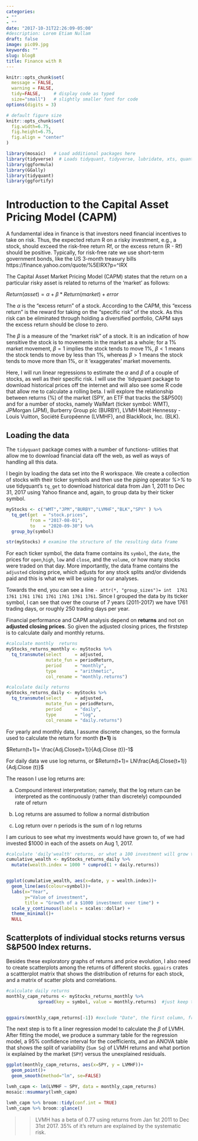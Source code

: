 ```yaml
---
categories:
- ""
- ""
date: "2017-10-31T22:26:09-05:00"
#description: Lorem Etiam Nullam
draft: false
image: pic09.jpg
keywords: ""
slug: blog8
title: Finance with R
---
```




```r
knitr::opts_chunk$set(
  message = FALSE, 
  warning = FALSE, 
  tidy=FALSE,     # display code as typed
  size="small")   # slightly smaller font for code
options(digits = 3)

# default figure size
knitr::opts_chunk$set(
  fig.width=6.75, 
  fig.height=6.75,
  fig.align = "center"
)
```


```r
library(mosaic)   # Load additional packages here 
library(tidyverse)  # Loads tidyquant, tidyverse, lubridate, xts, quantmod, TTR 
library(ggformula)
library(GGally)
library(tidyquant)
library(ggfortify)
```
# Introduction to the Capital Asset Pricing Model (CAPM)

A fundamental idea in finance is that investors need financial incentives to take on risk. Thus, the expected return R on a risky investment, e.g., a stock, should exceed the risk-free return Rf, or the excess return (R - Rf) should be positive. Typically, for risk-free rate we use short-term government bonds, like the US 3-month treasury bills https://finance.yahoo.com/quote/%5EIRX?p=^IRX
 

The Capital Asset Market Pricing Model (CAPM) states that the return on a particular risky asset is related to returns of the 'market' as follows: 

   $Return(asset) = \alpha + \beta*Return(market)+error$
   
   
The $\alpha$ is the "excess return" of a stock. According to the CAPM, this "excess return" is the reward for taking on the "specific risk" of the stock. As this risk can be eliminated through holding a diversified portfolio, CAPM says the excess return should be close to zero.

The $\beta$ is a measure of the "market risk" of a stock. It is an indication of how sensitive the stock is to movements in the market as a whole; for a 1% market movement, $\beta=1$ implies the stock tends to move 1%, $\beta<1$ means the stock tends to move by less than 1%,  whereas $\beta>1$ means the stock tends to move more than 1%, or it 'exaggerates' market movements.

Here, I will run linear regressions to estimate the $\alpha$ and $\beta$ of a couple of stocks, as well as their specific risk. I will use the `tidyquant package to download historical prices off the internet and will also see some R code that allow me to calculate a rolling beta. I will explore the relationship between returns (%) of the market (SPY, an ETF that tracks the S&P500) and for a number of stocks, namely WalMart (ticker symbol: WMT),  JPMorgan (JPM), Burberry Group plc (BURBY), LVMH Moët Hennessy - Louis Vuitton, Société Européenne (LVMHF), and BlackRock, Inc. (BLK). 



## Loading the data

The `tidyquant` package comes with a number of functions- utlities that allow me to download financial data off the web, as well as ways of handling all this data. 

I begin by loading the data set into the R workspace. We create a collection of stocks with their ticker symbols and then use the _piping_ operator _%>%_ to use tidyquant's `tq_get` to download historical data from Jan 1, 2011 to Dec 31, 2017 using Yahoo finance and, again, to group data by their ticker symbol.

```r
myStocks <- c("WMT","JPM","BURBY","LVMHF","BLK","SPY" ) %>%
  tq_get(get  = "stock.prices",
         from = "2017-08-01",
         to   = "2020-09-30") %>%
  group_by(symbol) 

str(myStocks) # examine the structure of the resulting data frame
```

For each ticker symbol, the data frame contains its `symbol`, the `date`, the prices for `open`,`high`, `low` and `close`, and the `volume`, or how many stocks were traded on that day. More importantly, the data frame contains the `adjusted` closing price, which adjusts for any stock splits and/or dividends paid and this is what we will be using for our analyses.

Towards the end, you can see a line `- attr(*, "group_sizes")= int  1761 1761 1761 1761 1761 1761 1761 1761`.
Since I grouped the data by its ticker symbol, I can see that over the course of 7 years (2011-2017) we have 1761 trading days, or roughly 250 trading days per year. 

Financial performance and CAPM analysis depend on __returns__ and not on __adjusted closing prices__. So given the adjusted closing prices, the firststep is to calculate daily and monthly returns. 

```r

#calculate monthly  returns
myStocks_returns_monthly <- myStocks %>%
  tq_transmute(select     = adjusted, 
               mutate_fun = periodReturn, 
               period     = "monthly", 
               type       = "arithmetic",
               col_rename = "monthly.returns") 

#calculate daily returns
myStocks_returns_daily <- myStocks %>%
  tq_transmute(select     = adjusted, 
               mutate_fun = periodReturn, 
               period     = "daily", 
               type       = "log",
               col_rename = "daily.returns")  
```


For yearly and monthly data, I assume discrete changes, so the formula used to calculate the return for month __(t+1)__ is 

$Return(t+1)= \frac{Adj.Close(t+1)}{Adj.Close (t)}-1$

For daily data we use log returns,  or $Return(t+1)= LN\frac{Adj.Close(t+1)}{Adj.Close (t)}$

The reason I use log returns are:

a.	Compound interest interpretation; namely, that the log return can be interpreted as the continuously (rather than discretely) compounded rate of return

b.	Log returns are assumed to follow a normal distribution

c.	Log return over n periods is the sum of n log returns

I am curious to see what my investments would have grown to, of we had invested $1000 in each of the assets  on Aug 1, 2017. 

```r
#calculate 'daily'wealth' returns, or what a 100 investment will grow to 
cumulative_wealth <- myStocks_returns_daily %>%
  mutate(wealth.index = 1000 * cumprod(1 + daily.returns))


ggplot(cumulative_wealth, aes(x=date, y = wealth.index))+
  geom_line(aes(colour=symbol))+
  labs(x="Year", 
       y="Value of investment", 
       title = "Growth of a $1000 investment over time") +
  scale_y_continuous(labels = scales::dollar) +
  theme_minimal()+
  NULL
```

## Scatterplots of individual stocks returns versus S&P500 Index returns.

Besides these exploratory graphs of returns and price evolution, I also need to create scatterplots among the returns of different stocks. `ggpairs` crates a scattterplot matrix that shows the distribution of returns for each stock, and a matrix of scatter plots and correlations. 

```r
#calculate daily returns
monthly_capm_returns <- myStocks_returns_monthly %>%
            spread(key = symbol, value = monthly.returns)  #just keep the period returns grouped by symbol


ggpairs(monthly_capm_returns[-1]) #exclude "Date", the first column, from the correlation matrix

```

The next step is to fit a liner regression model to calculate the $\beta$ of LVMH. After fitting the model, we produce a summary table for the regression model, a 95% confidence interval for the coefficients, and an ANOVA table that shows the split of variability (`Sum Sq`) of LVMH returns and what portion ix explained by the market (`SPY`) versus the unexplained residuals.


```r

ggplot(monthly_capm_returns, aes(x=SPY, y = LVMHF))+
  geom_point()+
  geom_smooth(method="lm", se=FALSE)

lvmh_capm <- lm(LVMHF ~ SPY, data = monthly_capm_returns)
mosaic::msummary(lvmh_capm)

lvmh_capm %>% broom::tidy(conf.int = TRUE)
lvmh_capm %>% broom::glance()

```

>> LVMH has a beta of 0.77 using returns from Jan 1st 2011 to Dec 31st 2017. 35% of it's return are explained by the systematic risk.
